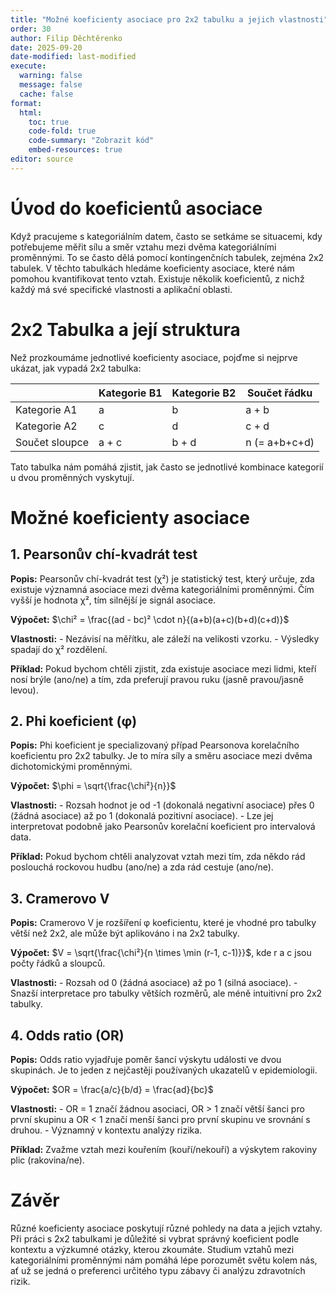 ```yaml
---
title: "Možné koeficienty asociace pro 2x2 tabulku a jejich vlastnosti"
order: 30
author: Filip Děchtěrenko
date: 2025-09-20
date-modified: last-modified
execute:
  warning: false
  message: false
  cache: false
format:
  html:
    toc: true
    code-fold: true
    code-summary: "Zobrazit kód"
    embed-resources: true
editor: source
---
```


# Úvod do koeficientů asociace

Když pracujeme s kategoriálním datem, často se setkáme se situacemi, kdy potřebujeme měřit sílu a směr vztahu mezi dvěma kategoriálními proměnnými. To se často dělá pomocí kontingenčních tabulek, zejména 2x2 tabulek. V těchto tabulkách hledáme koeficienty asociace, které nám pomohou kvantifikovat tento vztah. Existuje několik koeficientů, z nichž každý má své specifické vlastnosti a aplikační oblasti.

# 2x2 Tabulka a její struktura

Než prozkoumáme jednotlivé koeficienty asociace, pojďme si nejprve ukázat, jak vypadá 2x2 tabulka:

|          | Kategorie B1 | Kategorie B2 | Součet řádku |
|----------|--------------|--------------|--------------|
| Kategorie A1 | a            | b            | a + b        |
| Kategorie A2 | c            | d            | c + d        |
| Součet sloupce| a + c        | b + d        | n (= a+b+c+d)|

Tato tabulka nám pomáhá zjistit, jak často se jednotlivé kombinace kategorií u dvou proměnných vyskytují.

# Možné koeficienty asociace

## 1. Pearsonův chí-kvadrát test

**Popis:** Pearsonův chí-kvadrát test (χ²) je statistický test, který určuje, zda existuje významná asociace mezi dvěma kategoriálními proměnnými. Čím vyšší je hodnota χ², tím silnější je signál asociace.

**Výpočet:** $\chi² = \frac{(ad - bc)² \cdot n}{(a+b)(a+c)(b+d)(c+d)}$

**Vlastnosti:**
- Nezávisí na měřítku, ale záleží na velikosti vzorku.
- Výsledky spadají do χ² rozdělení.

**Příklad:** Pokud bychom chtěli zjistit, zda existuje asociace mezi lidmi, kteří nosí brýle (ano/ne) a tím, zda preferují pravou ruku (jasně pravou/jasně levou).

## 2. Phi koeficient (φ)

**Popis:** Phi koeficient je specializovaný případ Pearsonova korelačního koeficientu pro 2x2 tabulky. Je to míra síly a směru asociace mezi dvěma dichotomickými proměnnými.

**Výpočet:** $\phi = \sqrt{\frac{\chi²}{n}}$

**Vlastnosti:**
- Rozsah hodnot je od -1 (dokonalá negativní asociace) přes 0 (žádná asociace) až po 1 (dokonalá pozitivní asociace).
- Lze jej interpretovat podobně jako Pearsonův korelační koeficient pro intervalová data.

**Příklad:** Pokud bychom chtěli analyzovat vztah mezi tím, zda někdo rád poslouchá rockovou hudbu (ano/ne) a zda rád cestuje (ano/ne).

## 3. Cramerovo V

**Popis:** Cramerovo V je rozšíření φ koeficientu, které je vhodné pro tabulky větší než 2x2, ale může být aplikováno i na 2x2 tabulky.

**Výpočet:** $V = \sqrt{\frac{\chi²}{n \times \min (r-1, c-1)}}$, kde r a c jsou počty řádků a sloupců.

**Vlastnosti:**
- Rozsah od 0 (žádná asociace) až po 1 (silná asociace).
- Snazší interpretace pro tabulky větších rozměrů, ale méně intuitivní pro 2x2 tabulky.

## 4. Odds ratio (OR)

**Popis:** Odds ratio vyjadřuje poměr šancí výskytu události ve dvou skupinách. Je to jeden z nejčastěji používaných ukazatelů v epidemiologii.

**Výpočet:** $OR = \frac{a/c}{b/d} = \frac{ad}{bc}$

**Vlastnosti:**
- OR = 1 značí žádnou asociaci, OR > 1 značí větší šanci pro první skupinu a OR < 1 značí menší šanci pro první skupinu ve srovnání s druhou.
- Významný v kontextu analýzy rizika.

**Příklad:** Zvažme vztah mezi kouřením (kouří/nekouří) a výskytem rakoviny plic (rakovina/ne).

# Závěr

Různé koeficienty asociace poskytují různé pohledy na data a jejich vztahy. Při práci s 2x2 tabulkami je důležité si vybrat správný koeficient podle kontextu a výzkumné otázky, kterou zkoumáte. Studium vztahů mezi kategoriálními proměnnými nám pomáhá lépe porozumět světu kolem nás, ať už se jedná o preferenci určitého typu zábavy či analýzu zdravotních rizik.

